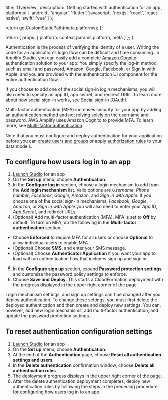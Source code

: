 
  title: 'Overview',
  description: 'Getting started with authentication for an app',
  platforms: [
    'android',
    'angular',
    'flutter',
    'javascript',
    'nextjs',
    'react',
    'react-native',
    'swift',
    'vue'
  ]
};

  return getCustomStaticPath(meta.platforms);
};

  return {
    props: {
      platform: context.params.platform,
      meta
    }
  };
}

Authentication is the process of verifying the identity of a user. Writing the code for an application's login flow can be difficult and time consuming. In Amplify Studio, you can easily add a complete [Amazon Cognito](https://aws.amazon.com/cognito/) authentication solution to your app. You simply specify the log-in method, such as email and password, Amazon, Google, Facebook, or Sign in with Apple, and you are provided with the authentication UI component for the entire authentication flow.

If you choose to add one of the social sign-in login mechanisms, you will also need to specify an app ID, app secret, and redirect URIs. To learn more about how social sign-in works, see [Social sign-in (OAuth)](/lib/auth/social).

Multi-factor authentication (MFA) increases security for your app by adding an authentication method and not relying solely on the username and password. AWS Amplify uses Amazon Cognito to provide MFA. To learn more, see [Multi-factor authentication](/lib/auth/mfa).

Note that you must configure and deploy authentication for your application before you can [create users and groups](/console/auth/user-management) or apply [authorization rules](/console/authz/authorization) to your data models.

## To configure how users log in to an app

1. [Launch Studio](/console/adminui/start/#log-into-the-amplify-console) for an app
2. On the **Set up** menu, choose **Authentication**.
3. In the **Configure log in** section, choose a login mechanism to add from the **Add login mechanism** list. Valid options are _Username_, _Phone number_, _Facebook_, _Google_, _Amazon_, and _Sign in with Apple_. If you choose one of the social sign-in mechanisms, _Facebook_, _Google_, _Amazon_, or _Sign in with Apple_ you will also need to enter your _App ID_, _App Secret_, and redirect URLs.
4. (Optional) Add multi-factor authentication (MFA). MFA is set to **Off** by default. To turn on MFA, do the following in the **Multi-factor authentication** section:

- Choose **Enforced** to require MFA for all users or choose **Optional** to allow individual users to enable MFA.
- (Optional) Choose **SMS**, and enter your SMS message.
- (Optional) Choose **Authenticator Application** if you want your app to load with an authentication flow that includes sign up and sign in.

5. In the **Configure sign up** section, expand **Password protection settings** and customize the password policy settings to enforce.
6. Choose **Save and Deploy**. This starts a CloudFormation deployment with the progress displayed in the upper right corner of the page.

Login mechanism settings, and sign up settings can't be changed after you deploy authentication. To change these settings, you must first delete the deployed authentication and then create and deploy new settings. You can, however, add new login mechanisms, add multi-factor authentication, and update the password protection settings.

[\\]: * 'Is the last sentence above true?'

## To reset authentication configuration settings

1. [Launch Studio](/console/adminui/start/#log-into-the-amplify-console) for an app
2. On the **Set up** menu, choose **Authentication**.
3. At the end of the **Authentication** page, choose **Reset all authentication settings and users**.
4. In the **Delete authentication** confirmation window, choose **Delete all authentication rules**.
5. The deployment progress displays in the upper right corner of the page.
6. After the delete authentication deployment completes, deploy new authentication rules by following the steps in the preceding procedure [for configuring how users log in to an app](/console/auth/authentication#to-configure-how-users-log-in-to-an-app).

[\\]: * 'What is the consequence of doing the above? What should we warn about?'
